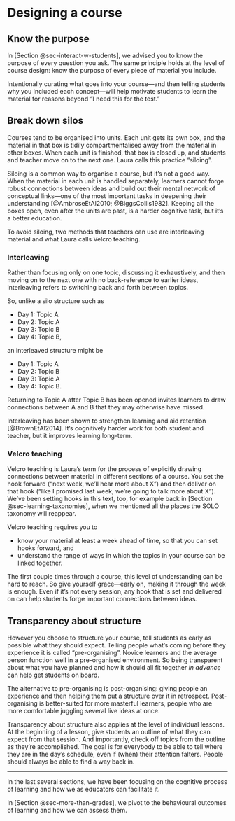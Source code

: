 # Designing a course {#sec-designing-course}


## Know the purpose

In [Section @sec-interact-w-students], we advised you to know the purpose of every question you ask.
The same principle holds at the level of course design: know the purpose of every piece of material you include.

Intentionally curating what goes into your course—and then telling students why you included each concept—will help motivate students to learn the material for reasons beyond "I need this for the test."

<!-- And if you run the risk of covering too much material, being very intentional about what you include might help you narrow it down. -->
<!-- A teacher can max out students' cognitive load by covering too much material in a single session. -->
<!-- And maxed-out students may be less willing to engage and take risks. -->
<!-- We'll discuss how to promote risk-taking by fostering a relationship of trust between student and teacher in [Section @sec-interact-w-students]. -->
<!-- That said, only including the core information that can be motivated can help to keep the cognitive overhead low and the amount of content you need to cover restricted to the key pieces. -->


## Break down silos

Courses tend to be organised into units.
Each unit gets its own box, and the material in that box is tidily compartmentalised away from the material in other boxes.
When each unit is finished, that box is closed up, and students and teacher move on to the next one.
Laura calls this practice "siloing".

Siloing is a common way to organise a course, but it's not a good way.
When the material in each unit is handled separately, learners cannot forge robust connections between ideas and build out their mental network of conceptual links—one of the most important tasks in deepening their understanding [@AmbroseEtAl2010; @BiggsCollis1982].
Keeping all the boxes open, even after the units are past, is a harder cognitive task, but it's a better education.

To avoid siloing, two methods that teachers can use are interleaving material and what Laura calls Velcro teaching.


### Interleaving

Rather than focusing only on one topic, discussing it exhaustively, and then moving on to the next one with no back-reference to earlier ideas, interleaving refers to switching back and forth between topics.

So, unlike a silo structure such as

- Day 1: Topic A
- Day 2: Topic A
- Day 3: Topic B
- Day 4: Topic B,

an interleaved structure might be

- Day 1: Topic A
- Day 2: Topic B
- Day 3: Topic A
- Day 4: Topic B.

Returning to Topic A after Topic B has been opened invites learners to draw connections between A and B that they may otherwise have missed.

Interleaving has been shown to strengthen learning and aid retention [@BrownEtAl2014].
It's cognitively harder work for both student and teacher, but it improves learning long-term.


### Velcro teaching

Velcro teaching is Laura's term for the process of explicitly drawing connections between material in different sections of a course.
You set the hook forward ("next week, we'll hear more about X") and then deliver on that hook ("like I promised last week, we're going to talk more about X").
We've been setting hooks in this text, too, for example back in [Section @sec-learning-taxonomies], when we mentioned all the places the SOLO taxonomy will reappear.

Velcro teaching requires you to

- know your material at least a week ahead of time, so that you can set hooks forward, and
- understand the range of ways in which the topics in your course can be linked together.

The first couple times through a course, this level of understanding can be hard to reach.
So give yourself grace—early on, making it through the week is enough.
Even if it's not every session, any hook that is set and delivered on can help students forge important connections between ideas.


## Transparency about structure

However you choose to structure your course, tell students as early as possible what they should expect.
Telling people what's coming before they experience it is called "pre-organising".
Novice learners and the average person function well in a pre-organised environment.
So being transparent about what you have planned and how it should all fit together *in advance* can help get students on board.

The alternative to pre-organising is post-organising: giving people an experience and then helping them put a structure over it in retrospect.
Post-organising is better-suited for more masterful learners, people who are more comfortable juggling several live ideas at once.

Transparency about structure also applies at the level of individual lessons.
At the beginning of a lesson, give students an outline of what they can expect from that session.
And importantly, check off topics from the outline as they're accomplished.
The goal is for everybody to be able to tell where they are in the day's schedule, even if (when) their attention falters.
People should always be able to find a way back in.

---

In the last several sections, we have been focusing on the cognitive process of learning and how we as educators can facilitate it.

In [Section @sec-more-than-grades], we pivot to the behavioural outcomes of learning and how we can assess them.
